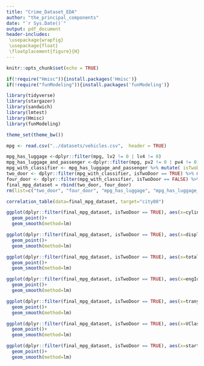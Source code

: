 ```yaml
---
title: "Crime_Dataset_EDA"
author: "the_principal_components"
date: "`r Sys.Date()`"
output: pdf_document
header-includes:
 \usepackage{wrapfig}
 \usepackage{float}
 \floatplacement{figure}{H}
---
```


```r
knitr::opts_chunk$set(echo = TRUE)
```

```r
if(!require("Hmisc")){install.packages('Hmisc')}
if(!require("funModeling")){install.packages('funModeling')}
```
```r

library(tidyverse) 
library(stargazer)
library(sandwich)
library(lmtest)
library(Hmisc)
library(funModeling)

theme_set(theme_bw())
```

```r
mpg <- read.csv("../datasets/vehicles.csv",  header = TRUE)
```
```r
mpg_has_luggage <-dplyr::filter(mpg, lv2 != 0 | lv4 != 0)
mpg_has_luggage_and_passenger <-dplyr::filter(mpg, pv2 != 0 | pv4 != 0)
mpg_with_classifier <- mpg_has_luggage_and_passenger %>% mutate( isTwoDoor = (pv2 != 0))
two_door <- dplyr::filter(mpg_with_classifier, isTwoDoor == TRUE) %>% mutate( total_volume = pv2 + lv2)
four_door <- dplyr::filter(mpg_with_classifier, isTwoDoor == FALSE) %>% mutate( total_volume = pv4 + lv4)
final_mpg_dataset = rbind(two_door, four_door)
rm(list=c("two_door", "four_door", "mpg_has_luggage", "mpg_has_luggage_and_passenger", "mpg_with_classifier"))
```

```r
correlation_table(data=final_mpg_dataset, target="city08")
```

```r
ggplot(dplyr::filter(final_mpg_dataset, isTwoDoor == TRUE), aes(x=cylinders, y=city08)) + 
  geom_point()+
  geom_smooth(method=lm)

ggplot(dplyr::filter(final_mpg_dataset, isTwoDoor == TRUE), aes(x=displ, y=city08)) +
  geom_point()+
  geom_smooth(method=lm)

ggplot(dplyr::filter(final_mpg_dataset, isTwoDoor == TRUE), aes(x=total_volume , y=city08)) +
  geom_point()+
  geom_smooth(method=lm)

ggplot(dplyr::filter(final_mpg_dataset, isTwoDoor == TRUE), aes(x=engId, y=city08)) +
  geom_point()+
  geom_smooth(method=lm)

ggplot(dplyr::filter(final_mpg_dataset, isTwoDoor == TRUE), aes(x=trany, y=city08)) +
  geom_point()+
  geom_smooth(method=lm)

ggplot(dplyr::filter(final_mpg_dataset, isTwoDoor == TRUE), aes(x=VClass, y=city08)) +
  geom_point()+
  geom_smooth(method=lm)

ggplot(dplyr::filter(final_mpg_dataset, isTwoDoor == TRUE), aes(x=startStop , y=city08)) +
  geom_point()+
  geom_smooth(method=lm)
```